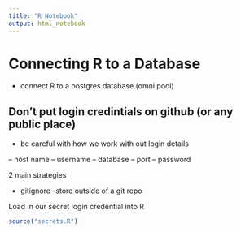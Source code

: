 ```yaml
---
title: "R Notebook"
output: html_notebook
---
```


# Connecting R to a Database

- connect R to a postgres database (omni pool)

## Don't put login credintials on github (or any public place)

- be careful with how we work with out login details

-- host name
-- username
-- database
-- port
-- password

2 main strategies

 - gitignore
 -store outside of a git repo
 
 Load in our secret login credential into R
 
```r
source("secrets.R")
```
 
 